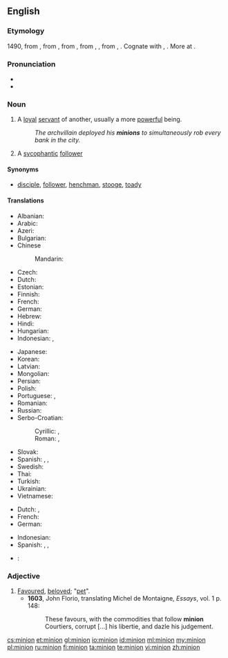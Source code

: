 ==English==
{{wikipedia}}

===Etymology===
1490, from {{etyl|frm}} {{term|mignon||lover, royal favourite, darling}}, from {{etyl|fro}} {{term|mignot||dainty, pleasing, gentle, kind|lang=fro}}, from {{etyl|frk}} {{recons|minnjo||love, friendship, affection, memory|lang=frk}}, from {{etyl|gem-pro|en}} {{recons|minþiō|lang=gem-pro}}, {{recons|mindiō||affectionate thought, care|lang=gem-pro}}, from {{etyl|ine-pro|en}} {{recons|men-|lang=ine-pro}}, {{recons|mnā-||to think|lang=ine-pro}}. Cognate with {{etyl|goh|-}} {{term|minnja||love, care, affection, desire, memory|lang=goh}}, {{etyl|osx|-}} {{term|minnea||love|lang=osx}}. More at {{l|en|mind}}.

===Pronunciation===
* {{IPA|/ˈmɪnjən/}}
* {{homophones|minyan}}

===Noun===
{{en-noun}}

# A [[loyal]] [[servant]] of another, usually a more [[powerful]] being.
#: ''The archvillain deployed his '''minions''' to simultaneously rob every bank in the city.''
# A [[sycophantic]] [[follower]]

====Synonyms====
* {{sense|loyal servant}} [[disciple]], [[follower]], [[henchman]], [[stooge]], [[toady]]

====Translations====
{{trans-top|loyal servant of another more powerful being}}
* Albanian: {{t-|sq|favorit}}
* Arabic: {{t-|ar|التابع|sc=Arab}}
* Azeri: {{t-|az|sevimli}}
* Bulgarian: {{t+|bg|любимец|tr=ljubimec}}
* Chinese
*: Mandarin: {{t|cmn|奴才|tr=núcái}}
* Czech: {{t-|cs|oblíbenec}}
* Dutch: {{t+|nl|ondergeschikte}}
* Estonian: {{t-|et|käsilane}}
* Finnish: {{t+|fi|käskyläinen}}
* French: {{t+|fr|subalterne|m|f}}
* German: {{t-|de|Günstling}}
* Hebrew: {{t-|he|מְשָׁרֵת|sc=Hebr}}
* Hindi: {{t-|hi|wafadar|sc=Deva}}
* Hungarian: {{t+|hu|kegyenc}}
* Indonesian: {{t+|id|kaki tangan}}, {{t+|id|antek}}
{{trans-mid}}
* Japanese: {{t-|ja|子分|tr={{Jpan|こぶん}}, kobun|sc=Jpan}}
* Korean: {{t+|ko|앞잡이|tr=apjabi|sc=Kore}}
* Latvian: {{t-|lv|mīlulis}}
* Mongolian: {{t-|mn|шадар|tr=šadar|sc=Cyrl}}
* Persian: {{t-|fa|ﻕﻭﺸﻌﻤ|sc=Arab}}
* Polish: {{t-|pl|sługa}}
* Portuguese: {{t+|pt|favorito}}, {{t+|pt|lacaio|m}}
* Romanian: {{t-|ro|răsfățat}}
* Russian: {{t-|ru|верный слуга|tr=verniy sluga|sc=Cyrl}}
* Serbo-Croatian:
*: Cyrillic: {{t-|sh|штићеник|sc=Cyrl}}, {{t-|sh|љубимац|sc=Cyrl}}
*: Roman: {{t-|sh|štićenik}}, {{t-|sh|ljubimac}}
* Slovak: {{t-|sk|obľúbenec}}
* Spanish: {{t-|es|adlátere}}, {{t-|es|lacayo}}, {{t+|es|achichincle}}
* Swedish: {{t-|sv|skyddsling}}
* Thai: {{t-|th|ข้าราชการผู้น้อย|tr=kâa râat-chá-gaan pôo nói|sc=Thai}}
* Turkish: {{t+|tr|dalkavuk}}
* Ukrainian: {{t-|uk|фаворит|tr=favorít}}
* Vietnamese: {{t-|vi|kẻ nô lệ}}
{{trans-bottom}}

{{trans-top|A sycophantic follower}}
* Dutch: {{t-|nl|slaafs volgeling}}, {{t+|nl|hielenlikker}}
* French: {{t+|fr|laquais}}
* German: {{t-|de|günstling}}
{{trans-mid}}
* Indonesian: {{t+|id|kacung}}
* Spanish: {{t-|es|acólito}}, {{t+|es|sicario}}, {{t+|es|sicofante}}
{{trans-bottom}}

{{checktrans-top}}
* {{ttbc|is}}: {{t-|is|handbendir|m}}
{{trans-bottom}}

===Adjective===
{{en-adj}}

# [[favoured|Favoured]], [[beloved]]; "[[pet]]".
#* '''1603''', John Florio, translating Michel de Montaigne, ''Essays'', vol. 1 p. 148:
#*: These favours, with the commodities that follow '''minion''' Courtiers, corrupt [...] his libertie, and dazle his judgement.

[[cs:minion]]
[[et:minion]]
[[gl:minion]]
[[io:minion]]
[[id:minion]]
[[ml:minion]]
[[my:minion]]
[[pl:minion]]
[[ru:minion]]
[[fi:minion]]
[[ta:minion]]
[[te:minion]]
[[vi:minion]]
[[zh:minion]]